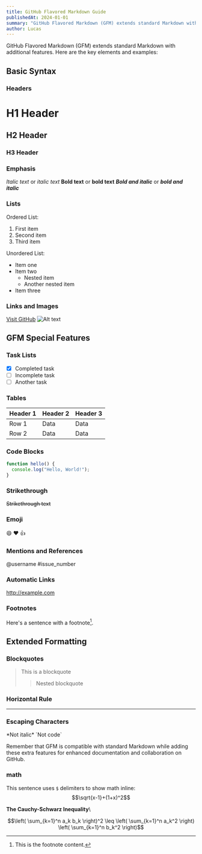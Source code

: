 ```yaml
---
title: GitHub Flavored Markdown Guide
publishedAt: 2024-01-01
summary: "GitHub Flavored Markdown (GFM) extends standard Markdown with additional features. "
author: Lucas
---
```


GitHub Flavored Markdown (GFM) extends standard Markdown with additional features. Here are the key elements and examples:

## Basic Syntax

### Headers

# H1 Header
## H2 Header
### H3 Header

### Emphasis
*Italic text* or _italic text_
**Bold text** or __bold text__
***Bold and italic*** or ___bold and italic___

### Lists

Ordered List:
1. First item
2. Second item
3. Third item

Unordered List:
- Item one
- Item two
  - Nested item
  - Another nested item
- Item three

### Links and Images
[Visit GitHub](https://github.com)
![Alt text](/logo.svg)

## GFM Special Features

### Task Lists
- [x] Completed task
- [ ] Incomplete task
- [ ] Another task

### Tables

| Header 1 | Header 2 | Header 3 |
|----------|----------|----------|
| Row 1    | Data     | Data     |
| Row 2    | Data     | Data     |

### Code Blocks
```javascript
function hello() {
  console.log("Hello, World!");
}
```


### Strikethrough
~~Strikethrough text~~

### Emoji
:smile: :heart: :thumbsup:

### Mentions and References
@username
#issue_number

### Automatic Links
http://example.com

### Footnotes
Here's a sentence with a footnote[^1].

[^1]: This is the footnote content.

## Extended Formatting

### Blockquotes
> This is a blockquote
> > Nested blockquote

### Horizontal Rule
---

### Escaping Characters
\*Not italic\*
\`Not code\`

Remember that GFM is compatible with standard Markdown while adding these extra features for enhanced documentation and collaboration on GitHub.

### math

This sentence uses `$` delimiters to show math inline: 
$$\sqrt{x-1}+(1+x)^2$$

**The Cauchy-Schwarz Inequality**\

$$\left( \sum_{k=1}^n a_k b_k \right)^2 \leq \left( \sum_{k=1}^n a_k^2 \right) \left( \sum_{k=1}^n b_k^2 \right)$$